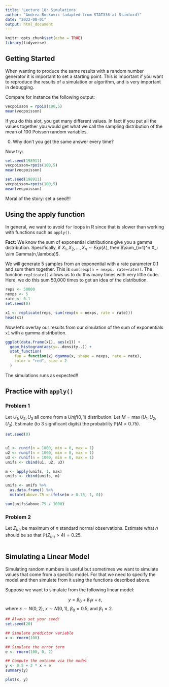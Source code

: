 ```yaml
---
title: 'Lecture 10: Simulations'
author: "Andrea Boskovic (adapted from STAT336 at Stanford)"
date: "2022-08-01"
output: html_document
---
```


```r
knitr::opts_chunk$set(echo = TRUE)
library(tidyverse)
```

## Getting Started

When wanting to produce the same results with a random number generator it is important to set a starting point. This is important if you want to reproduce the results of a simulation or algorithm, and is very important in debugging.

Compare for instance the following output:

```r
vecpoisson = rpois(100,5)
mean(vecpoisson)
```

If you do this alot, you get many different values. In fact if you put all the values together you would get what we call the sampling distribution of the mean of 100 Poisson random variables.

0) Why don't you get the same answer every time?

Now try:

```r
set.seed(198911)
vecpoisson=rpois(100,5)
mean(vecpoisson)
```

```r
set.seed(198911)
vecpoisson=rpois(100,5)
mean(vecpoisson)
```

Moral of the story: set a seed!!!

## Using the apply function

In general, we want to avoid `for` loops in R since that is slower than working with functions such as `apply()`.

**Fact:** We know the sum of exponential distributions give you a gamma distribution. Specifically, if $X_1, X_2,\dots,\, X_n \sim Exp(\lambda)$, then $\sum_{i=1}^n X_i \sim Gamma(n,\lambda)$.

We will generate 5 samples from an exponential with a rate parameter 0.1 and sum them together. This is `sum(rexp(n = nexps, rate=rate))`. The function `replicate()` allows us to do this many times with very little code. Here, we do this sum 50,000 times to get an idea of the distribution.

```r
reps <- 50000
nexps <- 5
rate <- 0.1
set.seed(0)

x1 <- replicate(reps, sum(rexp(n = nexps, rate = rate)))
head(x1)
```

Now let's overlay our results from our simulation of the sum of exponentials `x1` with a gamma distribution.

```r
ggplot(data.frame(x1), aes(x1)) +
  geom_histogram(aes(y=..density..)) +
  stat_function(
    fun = function(x) dgamma(x, shape = nexps, rate = rate),
    color = "red", size = 2
  )
```

The simulations runs as expected!!

## Practice with `apply()`

### Problem 1

Let $U_1, U_2, U_3$ all come from a $Unif(0,1)$ distribution. Let $M = \max(U_1, U_2, U_3)$. Estimate (to 3 significant digits) the probability $\mathbb{P}(M > 0.75)$.

```r
set.seed(0)


u1 <- runif(n = 1000, min = 0, max = 1)
u2 <- runif(n = 1000, min = 0, max = 1)
u3 <- runif(n = 1000, min = 0, max = 1)
unifs <- cbind(u1, u2, u3)

m <- apply(unifs, 1, max)
unifs <- cbind(unifs, m)

unifs <- unifs %>%
  as.data.frame() %>%
  mutate(above.75 = ifelse(m > 0.75, 1, 0))

sum(unifs$above.75 / 1000)
```

### Problem 2

Let $Z_{(n)}$ be maximum of $n$ standard normal observations. Estimate what $n$ should be so that $\mathbb{P}(Z_{(n)} > 4) = 0.25$.

```r

```

## Simulating a Linear Model

Simulating random numbers is useful but sometimes we want to simulate values that come from a specific model. For that we need to specify the model and then simulate from it using the functions described above.

Suppose we want to simulate from the following linear model:

$$y = \beta_0 + \beta_1x + \varepsilon,$$
where $\varepsilon \sim N(0, 2)$, $x \sim N(0,1)$, $\beta_0 = 0.5$, and $\beta_1 = 2$.

```r
## Always set your seed!
set.seed(20)             

## Simulate predictor variable
x <- rnorm(100)          

## Simulate the error term
e <- rnorm(100, 0, 2)    

## Compute the outcome via the model
y <- 0.5 + 2 * x + e     
summary(y)
```

```r
plot(x, y)
```

